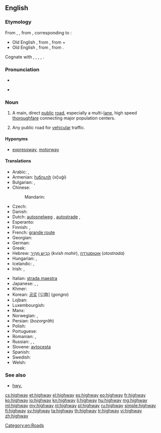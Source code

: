 ==English==
{{wikipedia|lang=en}}

===Etymology===
From {{etyl|enm}} {{term|heiȝwai|lang=enm}}, {{term|heiȝwei|lang=enm}}, from {{etyl|ang}} {{term|heahweg|hēahweġ|main road, highway|lang=ang}}, corresponding to {{prefix|high|way}}:
* Old English {{term|heah|hēah|of great height, tall}}, from {{proto|Germanic|hauhaz}}, from {{proto|Indo-European|kowkos|hill}} +
* Old English {{term|weg|weġ|lang=ang|road, path}}, from {{proto|Germanic|wegaz}}, from {{proto|Indo-European|weǵʰ-|to move}}.
Cognate with {{etyl|sco|-}} {{term|heaway|lang=sco}}, {{term|heway|lang=sco}}, {{term|hieway|lang=sco}}, {{term|hichway|lang=sco}}, {{term|heichway||highway|lang=sco}}.

===Pronunciation===
* {{IPA|/ˈhaɪweɪ/}}
* {{audio|en-us-highway.ogg|Audio (US)}}
*: {{rhymes|aɪweɪ}}

===Noun===
{{en-noun}}

# A main, direct [[public]] [[road]], especially a multi-[[lane]], high speed [[thoroughfare]] connecting major population centers.
# {{rail}} Any public road for [[vehicular]] traffic.

====Hyponyms====
* {{sense|main public road}} [[expressway]], [[motorway]]

====Translations====
{{trans-top|main public road}}
* Arabic: {{t-|ar|طريق|m|tr=tariiq}}, {{t-|ar|طريق عام|m|tr=Tariiq `aamm}}
* Armenian: [[խճուղի]] (xč̣uġi)
* Bulgarian: {{t-|bg|автомагистрала|f|tr=ávtomagistrála}}, {{t-|bg|автострада|f|tr=ávtostráda}}
* Chinese:
*: Mandarin: {{t-|cmn|公路|tr=gōnglù|sc=Hani}}
* Czech: {{t+|cs|dálnice}}
* Danish: {{t-|da|motorvej}}
* Dutch: [[autosnelweg]] {{m}}, [[autostrade]] {{f}}, {{t+|nl|snelweg|m}}
* Esperanto: {{t-|eo|ŝoseo|xs=Esperanto}}
* Finnish: {{t-|fi|päätie}}, {{t+|fi|valtatie}}
* French: [[grande route]] {{f}}
* Georgian: {{t-|ka|გზატკეცილი|tr=gzatketsili|sc=Geor}}
* German: {{t+|de|Autobahn|f}}
* Greek: {{t+|el|αυτοκινητόδρομος|m|tr=aftokinitódromos}}
* Hebrew: [[כביש מהיר|כְּבִיש מַהִיר]] (''kvish mahir''), [[אוטוסטרדה]] (''otostrada'')
* Hungarian: {{t+|hu|autópálya}}, {{t+|hu|országút}}
* Icelandic: {{t+|is|hraðbraut|f}}, {{t-|is|þjóðvegur|m}}
* Irish: {{t-|ga|mórbhealach|m}}, {{t-|ga|mórbhóthar|m}}
{{trans-mid}}
* Italian: [[strada maestra]] {{f}}
* Japanese: {{t+|ja|公道|tr=こうどう, kōdō}}, {{t+|ja|街道|tr=かいどう, kaidō}}, {{t+|ja|公路|tr=こうろ, kōro}}
* Khmer: {{t-|km|ផ្លូវធំ|sc=Khmr}}
* Korean: [[공로]] [公路] (''gongro'')
* Lojban: {{t-|jbo|dargu}}
* Luxembourgish: {{t-|lb|Schnellstrossen}}
* Manx: {{t-|gv|ard-raad|m}}
* Norwegian: {{t+|no|motorvei}}, {{t-|no|motorveg}}
* Persian: {{fa-Arab|[[بزرگراه]]}} (''bozorgrâh'')
* Polish: {{t+|pl|autostrada|f}}
* Portuguese: {{t+|pt|rodovia|f}}
* Romanian: {{t-|ro|autostradă|f}}, {{t+|ro|șosea}}
* Russian: {{qualifier|indeclinable}} {{t+|ru|шоссе|n|tr=šossé}}, {{t+|ru|магистраль|f|tr=magistrál’}}, {{t+|ru|автострада|f|tr=avtostráda}}
* Slovene: [[avtocesta]] {{f}}
* Spanish: {{t+|es|carretera|f}}
* Swedish: {{t+|sv|motorväg|c}}
* Welsh: {{t-|cy|priffordd|f|xs=Welsh}}
{{trans-bottom}}

===See also===
* [[hwy.]]

[[Category:en:Roads]]

[[cs:highway]]
[[et:highway]]
[[el:highway]]
[[es:highway]]
[[eo:highway]]
[[fr:highway]]
[[ko:highway]]
[[io:highway]]
[[kn:highway]]
[[li:highway]]
[[hu:highway]]
[[mg:highway]]
[[ml:highway]]
[[my:highway]]
[[nl:highway]]
[[pl:highway]]
[[ru:highway]]
[[simple:highway]]
[[fi:highway]]
[[sv:highway]]
[[ta:highway]]
[[th:highway]]
[[tr:highway]]
[[vi:highway]]
[[zh:highway]]